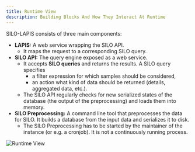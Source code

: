 ```yaml
---
title: Runtime View
description: Building Blocks And How They Interact At Runtime
---
```


SILO-LAPIS consists of three main components:

- **LAPIS:** A web service wrapping the SILO API.
    - It maps the request to a corresponding SILO query.
- **SILO API:** The query engine exposed as a web service.
    - It accepts **SILO queries** and returns the results. A SILO query specifies
        - a filter expression for which samples should be considered,
        - an action what kind of data should be returned (details, aggregated data, etc.).
    - The SILO API regularly checks for new serialized states of the database (the output of the preprocessing)
      and loads them into memory.
- **SILO Preprocessing:** A command line tool that preprocesses the data for SILO.
  It builds a database from the input data and serializes it to disk.
    - The SILO Preprocessing has to be started by the maintainer of the instance (or e.g. a cronjob).
      It is not a continuously running process.

![Runtime View](../../../plantuml/runtime-view.svg)
